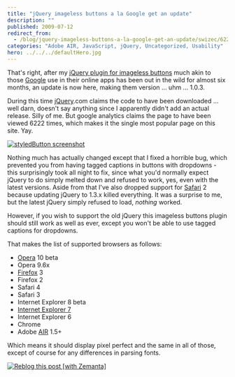 ```yaml
---
title: "jQuery imageless buttons a la Google get an update"
description: ""
published: 2009-07-12
redirect_from:
  - /blog/jquery-imageless-buttons-a-la-google-get-an-update/swizec/622
categories: "Adobe AIR, JavaScript, jQuery, Uncategorized, Usability"
hero: ../../../defaultHero.jpg
---
```


That's right, after my [jQuery plugin for imageless buttons](http://swizec.com/code/styledButton/) much akin to those [Google](http://en.wikipedia.org/wiki/Google "Google") use in their online apps has been out in the wild for almost six months, an update is now here, making them version ... uhm ... 1.0.3.

During this time [jQuery](http://en.wikipedia.org/wiki/JQuery "JQuery").com claims the code to have been downloaded ... well darn, doesn't say anything since I apparently didn't add an actual release. Silly of me. But google analytics claims the page to have been viewed 6222 times, which makes it the single most popular page on this site. Yay.

[![styledButton screenshot](http://swizec.com/blog/wp-content/uploads/2009/07/Picture-1.png "styledButton screenshot")](http://swizec.com/code/styledButton)

Nothing much has actually changed except that I fixed a horrible bug, which prevented you from having tagged captions in buttons with dropdowns - this surprisingly took all night to fix, since what you'd normally expect jQuery to do simply melted down and refused to work, yes, even with the latest versions. Aside from that I've also dropped support for [Safari](http://en.wikipedia.org/wiki/Safari_%28web_browser%29 "Safari (web browser)") 2 because updating jQuery to 1.3.x killed everything. It was a surprise to me, but the latest jQuery simply refused to load, _nothing_ worked.

However, if you wish to support the old jQuery this imageless buttons plugin should still work as well as ever, except you won't be able to use tagged captions for dropdowns.

That makes the list of supported browsers as follows:

- [Opera](http://www.opera.com "Opera Software") 10 beta
- Opera 9.6x
- [Firefox](http://en.wikipedia.org/wiki/Mozilla_Firefox "Mozilla Firefox") 3
- Firefox 2
- Safari 4
- Safari 3
- Internet Explorer 8 beta
- [Internet Explorer 7](http://en.wikipedia.org/wiki/Internet_Explorer_7 "Internet Explorer 7")
- Internet Explorer 6
- Chrome
- Adobe [AIR](http://en.wikipedia.org/wiki/Adobe_Integrated_Runtime "Adobe Integrated Runtime") 1.5+

Which means it should display pixel perfect and the same in all of those, except of course for any differences in parsing fonts.

[![Reblog this post [with Zemanta]](http://img.zemanta.com/reblog_e.png?x-id=5253e1f6-7bed-401a-894a-32b6f23f2734)](http://reblog.zemanta.com/zemified/5253e1f6-7bed-401a-894a-32b6f23f2734/ "Reblog this post [with Zemanta]")

